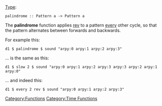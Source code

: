 {{DISPLAYTITLE:palindrome}} 
[[Type signature|Type]]: <source inline>palindrome :: Pattern a -> Pattern a</source>

The '''palindrome''' function applies [[rev]] to a pattern [[every]] other cycle, so that the pattern alternates between forwards and backwards.

For example this:

<source>
d1 $ palindrome $ sound "arpy:0 arpy:1 arpy:2 arpy:3"
</source>

... is the same as this:

<source>
d1 $ slow 2 $ sound "arpy:0 arpy:1 arpy:2 arpy:3 arpy:3 arpy:2 arpy:1 arpy:0"
</source>


... and indeed this:

<source>
d1 $ every 2 rev $ sound "arpy:0 arpy:1 arpy:2 arpy:3"
</source>

[[Category:Functions]] [[Category:Time Functions]]